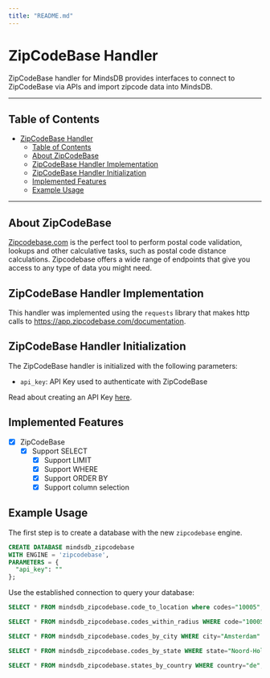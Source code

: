 ```yaml
---
title: "README.md"
---
```


# ZipCodeBase Handler

ZipCodeBase handler for MindsDB provides interfaces to connect to ZipCodeBase via APIs and import zipcode data into MindsDB.

---

## Table of Contents

- [ZipCodeBase Handler](#zipcodebase-handler)
  - [Table of Contents](#table-of-contents)
  - [About ZipCodeBase](#about-zipcodebase)
  - [ZipCodeBase Handler Implementation](#zipcodebase-handler-implementation)
  - [ZipCodeBase Handler Initialization](#zipcodebase-handler-initialization)
  - [Implemented Features](#implemented-features)
  - [Example Usage](#example-usage)

---

## About ZipCodeBase

[Zipcodebase.com](https://zipcodebase.com/) is the perfect tool to perform postal code validation, lookups and other calculative tasks, such as postal code distance calculations. Zipcodebase offers a wide range of endpoints that give you access to any type of data you might need. 

## ZipCodeBase Handler Implementation

This handler was implemented using the `requests` library that makes http calls to https://app.zipcodebase.com/documentation.

## ZipCodeBase Handler Initialization

The ZipCodeBase handler is initialized with the following parameters:

- `api_key`: API Key used to authenticate with ZipCodeBase

Read about creating an API Key [here](https://zipcodebase.com/).

## Implemented Features

- [x] ZipCodeBase 
  - [x] Support SELECT
    - [x] Support LIMIT
    - [x] Support WHERE
    - [x] Support ORDER BY
    - [x] Support column selection

## Example Usage

The first step is to create a database with the new `zipcodebase` engine. 

~~~~sql
CREATE DATABASE mindsdb_zipcodebase
WITH ENGINE = 'zipcodebase',
PARAMETERS = {
  "api_key": ""
};
~~~~

Use the established connection to query your database:

~~~~sql
SELECT * FROM mindsdb_zipcodebase.code_to_location where codes="10005";
~~~~

~~~~sql
SELECT * FROM mindsdb_zipcodebase.codes_within_radius WHERE code="10005" AND radius="100" AND country="us";
~~~~

~~~~sql
SELECT * FROM mindsdb_zipcodebase.codes_by_city WHERE city="Amsterdam" AND country="nl";
~~~~

~~~~sql
SELECT * FROM mindsdb_zipcodebase.codes_by_state WHERE state="Noord-Holland" AND country="nl";
~~~~

~~~~sql
SELECT * FROM mindsdb_zipcodebase.states_by_country WHERE country="de";
~~~~
